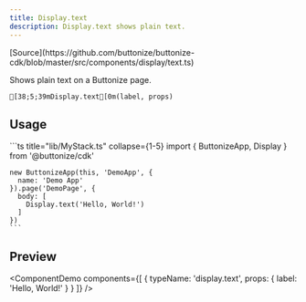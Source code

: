 ```yaml
---
title: Display.text
description: Display.text shows plain text.
---
```



<FrameworkSelect>
	<FrameworkContent>
		<Fragment slot="cdk">
			[Source](https://github.com/buttonize/buttonize-cdk/blob/master/src/components/display/text.ts)
		</Fragment>
	</FrameworkContent>
</FrameworkSelect>

Shows plain text on a Buttonize page.

```ansi frame="none"
[38;5;39mDisplay.text[0m(label, props)
```

## Usage

<FrameworkContent>
   <Fragment slot="cdk">
    ```ts title="lib/MyStack.ts" collapse={1-5}
    import { ButtonizeApp, Display } from '@buttonize/cdk'

    new ButtonizeApp(this, 'DemoApp', {
      name: 'Demo App'
    }).page('DemoPage', {
      body: [
        Display.text('Hello, World!')
      ]
    })
    ```

   </Fragment>
</FrameworkContent>

## Preview

<ComponentDemo
	components={[
		{
			typeName: 'display.text',
			props: {
				label: 'Hello, World!'
			}
		}
	]}
/>
